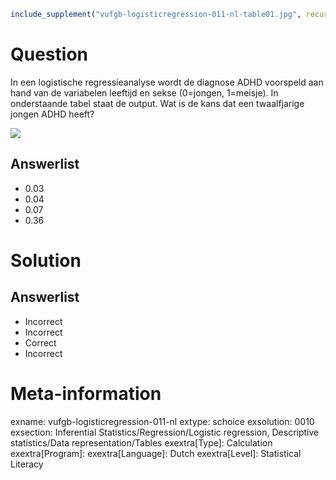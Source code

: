 ```r
include_supplement("vufgb-logisticregression-011-nl-table01.jpg", recursive = TRUE)
```

Question
========

In een logistische regressieanalyse wordt de diagnose ADHD voorspeld aan hand van de variabelen leeftijd en sekse (0=jongen, 1=meisje). In onderstaande tabel staat de output. Wat is de kans dat een twaalfjarige jongen ADHD heeft?


![](vufgb-logisticregression-011-nl-table01.jpg)
  
Answerlist
----------
* 0.03
* 0.04
* 0.07
* 0.36


Solution
========

Answerlist
----------
* Incorrect
* Incorrect
* Correct
* Incorrect

Meta-information
================
exname: vufgb-logisticregression-011-nl
extype: schoice
exsolution: 0010
exsection: Inferential Statistics/Regression/Logistic regression, Descriptive statistics/Data representation/Tables
exextra[Type]: Calculation
exextra[Program]: 
exextra[Language]: Dutch
exextra[Level]: Statistical Literacy
